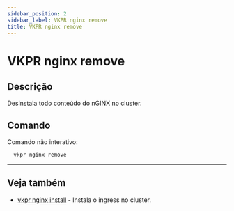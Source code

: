 ```yaml
---
sidebar_position: 2
sidebar_label: VKPR nginx remove
title: VKPR nginx remove
---
```


# VKPR nginx remove

## Descrição

Desinstala todo conteúdo do nGINX no cluster.

## Comando

Comando não interativo:

```bash
  vkpr nginx remove
```

---

## Veja também

- [vkpr nginx install](/docs/commands/nginx/install) - Instala o ingress no cluster.
